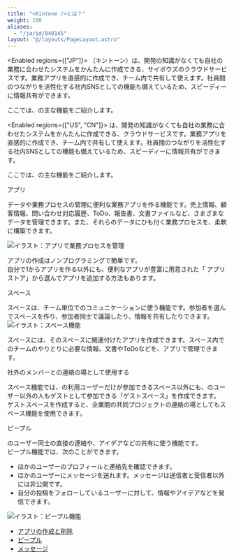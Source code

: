 ```yaml
---
title: "<Kintone />とは？"
weight: 100
aliases:
  - "/ja/id/040145"
layout: "@/layouts/PageLayout.astro"
---
```




<Enabled regions={["JP"]}>
<Kintone />（キントーン）は、開発の知識がなくても自社の業務に合わせたシステムをかんたんに作成できる、サイボウズのクラウドサービスです。業務アプリを直感的に作成でき、チーム内で共有して使えます。社員間のつながりを活性化する社内SNSとしての機能も備えているため、スピーディーに情報共有ができます。

ここでは、<Kintone />の主な機能をご紹介します。

</Enabled>

<Enabled regions={["US", "CN"]}>
<Kintone />は、開発の知識がなくても自社の業務に合わせたシステムをかんたんに作成できる、クラウドサービスです。業務アプリを直感的に作成でき、チーム内で共有して使えます。社員間のつながりを活性化する社内SNSとしての機能も備えているため、スピーディーに情報共有ができます。

ここでは、<Kintone />の主な機能をご紹介します。

</Enabled>

<Heading id="start_whatskintone_10">アプリ</Heading>

データや業務プロセスの管理に便利な業務アプリを作る機能です。売上情報、顧客情報、問い合わせ対応履歴、ToDo、報告書、文書ファイルなど、さまざまなデータを管理できます。また、それらのデータにひも付く業務プロセスを、柔軟に構築できます。

<Img src="/k/kintone/img-ja/whatskintone_img01.png" alt="イラスト：アプリで業務プロセスを管理" />

アプリの作成はノンプログラミングで簡単です。  
自分で1からアプリを作る以外にも、便利なアプリが豊富に用意された「<Kintone /> アプリストア」から選んでアプリを追加する方法もあります。

<Heading id="start_whatskintone_20">スペース</Heading>

スペースは、チーム単位でのコミュニケーションに使う機能です。参加者を選んでスペースを作り、参加者同士で議論したり、情報を共有したりできます。
<Img src="/k/kintone/img-ja/whatskintone_img02.png" alt="イラスト：スペース機能" />

スペースには、そのスペースに関連付けたアプリを作成できます。スペース内でのチームのやりとりに必要な情報、文書やToDoなどを、アプリで管理できます。

<Heading level={3} id="start_whatskintone_2010">社外のメンバーとの連絡の場として使用する</Heading>

スペース機能では、<Kintone />の利用ユーザーだけが参加できるスペース以外にも、<Kintone />のユーザー以外の人もゲストとして参加できる「ゲストスペース」を作成できます。  
ゲストスペースを作成すると、企業間の共同プロジェクトの連絡の場としてもスペース機能を使用できます。

<Heading id="start_whatskintone_30">ピープル</Heading>

<Kintone />のユーザー同士の直接の連絡や、アイデアなどの共有に使う機能です。  
ピープル機能では、次のことができます。

* ほかのユーザーのプロフィールと連絡先を確認できます。
* ほかのユーザーにメッセージを送れます。メッセージは送信者と受信者以外には非公開です。
* 自分の投稿をフォローしているユーザーに対して、情報やアイデアなどを発信できます。

<Img src="/k/kintone/img-ja/whatskintone_img03.png" alt="イラスト：ピープル機能" />

<Reference>

* [アプリの作成と削除](/k/ja/id/040621.html)
* [ピープル](/k/ja/id/040679.html)
* [メッセージ](/k/ja/id/040652.html)

</Reference>
